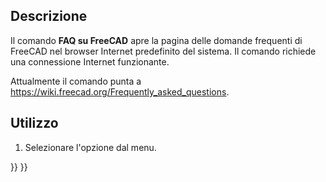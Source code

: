 <languages/>

<div class="mw-translate-fuzzy">
{{Docnav/it
|[[Std_FreeCADForum/it|Forum di FreeCAD]]
|[[Std_ReportBug/it|Segnala un bug]]
|[[Std_Help_Menu/it|Menu Aiuto]]
|IconL=Std_FreeCADForum.svg
|IconR=Std_ReportBug.svg
|IconC=Freecad.svg
}}
</div>

{{VeryImportantMessage|This command is obsolete, it is not available in {{VersionPlus|1.1}}.}}

{{GuiCommand/it
|Name=Std FreeCADFAQ
|Name/it=FAQ su FreeCAD
|MenuLocation=Aiuto → FAQ su FreeCAD
|Workbenches=Tutti
|SeeAlso=[[Std_FreeCADWebsite/it|Sito Web di FreeCAD]], [[Std_FreeCADUserHub/it|Documentazione utenti]], [[Std_FreeCADPowerUserHub/it|Documentazione di scripting Python]], [[Std_FreeCADForum/it|Forum di FreeCAD]]
}}

<span id="Description"></span>
==Descrizione==

Il comando '''FAQ su FreeCAD''' apre la pagina delle domande frequenti di FreeCAD nel browser Internet predefinito del sistema. Il comando richiede una connessione Internet funzionante.

Attualmente il comando punta a [https://wiki.freecad.org/Frequently_asked_questions https://wiki.freecad.org/Frequently_asked_questions].

<span id="Usage"></span>
==Utilizzo==

# Selezionare l'opzione {{MenuCommand|Aiuto → [[Image:Std_FreeCADFAQ.svg|16px]] FAQ su FreeCAD}} dal menu.


<div class="mw-translate-fuzzy">
{{Docnav/it
|[[Std_FreeCADForum/it|Forum di FreeCAD]]
|[[Std_ReportBug/it|Segnala un bug]]
|[[Std_Help_Menu/it|Menu Aiuto]]
|IconL=Std_FreeCADForum.svg
|IconR=Std_ReportBug.svg
|IconC=Freecad.svg
}}
</div>

{{Std_Base_navi{{#translation:}}}}
{{Userdocnavi{{#translation:}}}}